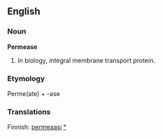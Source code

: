 ==English==
===Noun===
'''Permease'''
# In biology, integral membrane transport protein.

=== Etymology ===
Perme(ate) + -ase
=== Translations ===

Finnish: [[permeaasi]] [[:fi:permeaasi|°]]